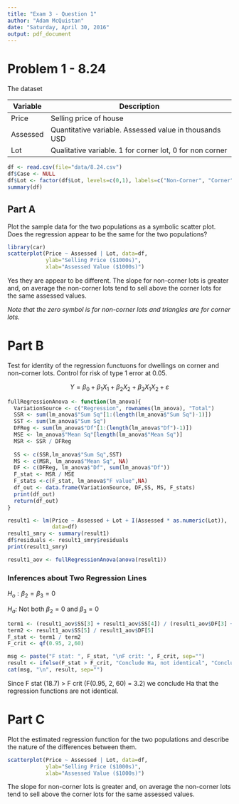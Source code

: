 ```yaml
---
title: "Exam 3 - Question 1"
author: "Adam McQuistan"
date: "Saturday, April 30, 2016"
output: pdf_document
---
```


# Problem 1 - 8.24

The dataset

| Variable | Description                                             |
|----------|---------------------------------------------------------|
| Price    | Selling price of house                                  |
| Assessed | Quantitative variable. Assessed value in thousands USD  |
| Lot      | Qualitative variable. 1 for corner lot, 0 for non corner|

```r
df <- read.csv(file="data/8.24.csv")
df$Case <- NULL
df$Lot <- factor(df$Lot, levels=c(0,1), labels=c("Non-Corner", "Corner"))
summary(df)
```

## Part A

Plot the sample data for the two populations as a symbolic scatter plot. Does the regression appear to be the same for the two populations?

```r
library(car)
scatterplot(Price ~ Assessed | Lot, data=df,
            ylab="Selling Price ($1000s)",
            xlab="Assessed Value ($1000s)")
```


Yes they are appear to be different.  The slope for non-corner lots is greater and, on average the non-corner lots tend to sell above the corner lots for the same assessed values.  


_Note that the zero symbol is for non-corner lots and triangles are for corner lots._


# Part B

Test for identity of the regression functuons for dwellings on corner and non-corner lots. Control for risk of type 1 error at 0.05. 

$$Y = \beta_0 + \beta_1 X_1 + \beta_2 X_2 + \beta_3 X_1 X_2 + \varepsilon$$

```r
fullRegressionAnova <- function(lm_anova){
  VariationSource <- c("Regression", rownames(lm_anova), "Total")
  SSR <- sum(lm_anova$"Sum Sq"[1:(length(lm_anova$"Sum Sq")-1)])
  SST <- sum(lm_anova$"Sum Sq")
  DFReg <- sum(lm_anova$"Df"[1:(length(lm_anova$"Df")-1)])
  MSE <- lm_anova$"Mean Sq"[length(lm_anova$"Mean Sq")]
  MSR <- SSR / DFReg  
  
  SS <- c(SSR,lm_anova$"Sum Sq",SST)
  MS <- c(MSR, lm_anova$"Mean Sq", NA)
  DF <- c(DFReg, lm_anova$"Df", sum(lm_anova$"Df"))
  F_stat <- MSR / MSE
  F_stats <-c(F_stat, lm_anova$"F value",NA)
  df_out <- data.frame(VariationSource, DF,SS, MS, F_stats)
  print(df_out)
  return(df_out)
}
```

```r
result1 <- lm(Price ~ Assessed + Lot + I(Assessed * as.numeric(Lot)),
              data=df)
result1_smry <- summary(result1)
df$residuals <- result1_smry$residuals
print(result1_smry)

result1_aov <- fullRegressionAnova(anova(result1))
```


### Inferences about Two Regression Lines

$H_o: \beta_2 = \beta_3 = 0$

$H_a:$ Not both $\beta_2 = 0$ and $\beta_3 = 0$

```r
term1 <- (result1_aov$SS[3] + result1_aov$SS[4]) / (result1_aov$DF[3] + result1_aov$DF[4])
term2 <- result1_aov$SS[5] / result1_aov$DF[5]
F_stat <- term1 / term2
F_crit <- qf(0.95, 2,60)

msg <- paste("F stat: ", F_stat, "\nF crit: ", F_crit, sep="")
result <- ifelse(F_stat > F_crit, "Conclude Ha, not identical", "Conclude Ho, they are identical")
cat(msg, "\n", result, sep="")
```

Since F stat (18.7) > F crit (F(0.95, 2, 60) = 3.2) we conclude Ha that the regression functions are not identical.

# Part C

Plot the estimated regression function for the two populations and describe the nature of the differences between them. 

```r
scatterplot(Price ~ Assessed | Lot, data=df,
            ylab="Selling Price ($1000s)",
            xlab="Assessed Value ($1000s)")
```

The slope for non-corner lots is greater and, on average the non-corner lots tend to sell above the corner lots for the same assessed values.